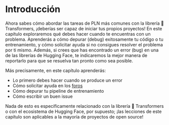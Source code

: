 # Introducción

Ahora sabes cómo abordar las tareas de PLN más comunes con la librería 🤗 Transformers, ¡deberías ser capaz de iniciar tus propios proyectos! En este capítulo exploraremos qué debes hacer cuando te encuentras con un problema. Aprenderás a cómo depurar (debug) exitosamente tu código o tu entrenamiento, y cómo solicitar ayuda si no consigues resolver el problema por ti mismo. Además, si crees que has encontrado un error (bug) en una de las librerías de Hugging Face, te indicaremos la mejor manera de reportarlo para que se resuelva tan pronto como sea posible.

Más precisamente, en este capítulo aprenderás:

- Lo primero debes hacer cuando se produce un error
- Cómo solicitar ayuda en los [foros](https://discuss.huggingface.co/)
- Cómo depurar tu pipeline de entrenamiento
- Cómo escribir un buen issue

Nada de esto es específicamente relacionado con la librería 🤗 Transformers o con el ecosistema de Hugging Face, por supuesto; ¡las lecciones de este capítulo son aplicables a la mayoría de proyectos de open source!
